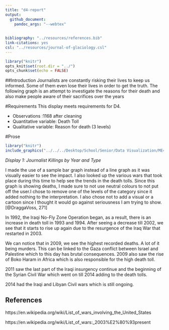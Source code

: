 ```yaml
---
title: "d4-report"
output: 
  github_document: 
    pandoc_args: "--webtex"
 
    
bibliography: "../resources/references.bib"
link-citations: yes
csl: "../resources/journal-of-glaciology.csl"
---
```




```r
library("knitr")  
opts_knit$set(root.dir = "../")  
opts_chunk$set(echo = FALSE)  
```


##Introduction
Journalists are constantly risking their lives to keep us informed. Some of them even lose their lives in order to get the  truth. The following graph is an attempt to investigate the reasons for their death and also make people aware of their sacrifices over the years

#Requirements
This display meets requirements for D4.

- Observations :1168 after cleaning
- Quantitative variable: Death Toll
- Qualitative variable: Reason for death (3 levels)

#Prose

```r
library("knitr")
include_graphics("../../../Desktop/School/Senior/Data Visualization/ME447-singhab/figures/journalist-death.png")
```
*Display 1: Journalist Killings by Year and Type*


I made the use of a sample bar graph instead of a line graph as it was visually easier to see the impact. I also looked up the various wars that took place during this time to help see the trends in the death tolls. Since this graph is showing deaths, I made sure to not use neutral colours to not put off the user.I chose to remove one of the levels of the category since it added nothing to the interpretation. I also chose not to add a visual or a cartoon since I thought it would go against seriousness I am trying to show. [@DraggaVoss, 271]

In 1992, the Iraqi No-Fly Zone Operation began, as a result, there is an increase in death toll in 1993 and 1994. After seeing a decrease till 2002, we see that it starts to rise up again due to the resurgence of the Iraq War that restarted in 2003.

We can notice that in 2009, we see the highest recorded deaths. A lot of it being murders. This can be linked to the Gaza conflict between Israel and Palestine which to this day has brutal consequences. 2009 also saw the rise of Boko Haram in Africa which is also responsible for the high death toll.

2011 saw the last part of the Iraqi insurgency continue and the beginning of the Syrian Civil War which went on till 2014 adding to the death tolls.

2014 had the Iraqi and Libyan Civil wars which is still ongoing.



## References
https://en.wikipedia.org/wiki/List_of_wars_involving_the_United_States

https://en.wikipedia.org/wiki/List_of_wars:_2003%E2%80%93present
